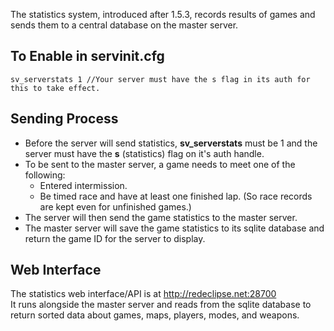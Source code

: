 The statistics system, introduced after 1.5.3, records results of games and sends them to a central database on the master server.

==To Enable in servinit.cfg==
<source lang=text>
sv_serverstats 1 //Your server must have the s flag in its auth for this to take effect.
</source>

==Sending Process==
*Before the server will send statistics, '''sv_serverstats''' must be 1 and the server must have the '''s''' (statistics) flag on it's auth handle.
*To be sent to the master server, a game needs to meet one of the following:
**Entered intermission.
**Be timed race and have at least one finished lap. (So race records are kept even for unfinished games.)
*The server will then send the game statistics to the master server.
*The master server will save the game statistics to its sqlite database and return the game ID for the server to display.

==Web Interface==
The statistics web interface/API is at http://redeclipse.net:28700<br>
It runs alongside the master server and reads from the sqlite database to return sorted data about games, maps, players, modes, and weapons.<br>